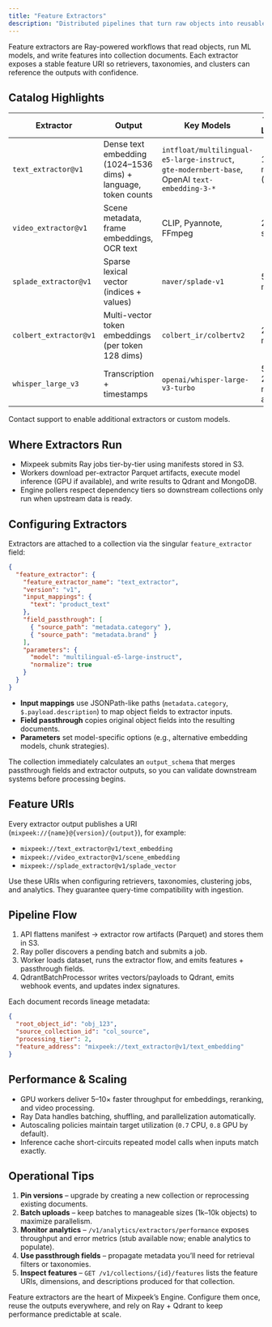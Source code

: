 ```yaml
---
title: "Feature Extractors"
description: "Distributed pipelines that turn raw objects into reusable features"
---
```


Feature extractors are Ray-powered workflows that read objects, run ML models, and write features into collection documents. Each extractor exposes a stable feature URI so retrievers, taxonomies, and clusters can reference the outputs with confidence.

## Catalog Highlights

| Extractor | Output | Key Models | Typical Latency | Use Cases |
|-----------|--------|------------|-----------------|-----------|
| `text_extractor@v1` | Dense text embedding (1024–1536 dims) + language, token counts | `intfloat/multilingual-e5-large-instruct`, `gte-modernbert-base`, OpenAI `text-embedding-3-*` | 10–50 ms/doc (GPU) | Semantic search, Q&A, classification |
| `video_extractor@v1` | Scene metadata, frame embeddings, OCR text | CLIP, Pyannote, FFmpeg | 2–10 s/video | Video search, moderation, scene detection |
| `splade_extractor@v1` | Sparse lexical vector (indices + values) | `naver/splade-v1` | 5–20 ms/doc | Hybrid search, rare term recall |
| `colbert_extractor@v1` | Multi-vector token embeddings (per token 128 dims) | `colbert_ir/colbertv2` | 20–80 ms/doc | Late interaction search, passage QA |
| `whisper_large_v3` | Transcription + timestamps | `openai/whisper-large-v3-turbo` | 500–2000 ms/min audio | Speech search, diarization |

Contact support to enable additional extractors or custom models.

## Where Extractors Run

- Mixpeek submits Ray jobs tier-by-tier using manifests stored in S3.
- Workers download per-extractor Parquet artifacts, execute model inference (GPU if available), and write results to Qdrant and MongoDB.
- Engine pollers respect dependency tiers so downstream collections only run when upstream data is ready.

## Configuring Extractors

Extractors are attached to a collection via the singular `feature_extractor` field:

```json
{
  "feature_extractor": {
    "feature_extractor_name": "text_extractor",
    "version": "v1",
    "input_mappings": {
      "text": "product_text"
    },
    "field_passthrough": [
      { "source_path": "metadata.category" },
      { "source_path": "metadata.brand" }
    ],
    "parameters": {
      "model": "multilingual-e5-large-instruct",
      "normalize": true
    }
  }
}
```

- **Input mappings** use JSONPath-like paths (`metadata.category`, `$.payload.description`) to map object fields to extractor inputs.
- **Field passthrough** copies original object fields into the resulting documents.
- **Parameters** set model-specific options (e.g., alternative embedding models, chunk strategies).

The collection immediately calculates an `output_schema` that merges passthrough fields and extractor outputs, so you can validate downstream systems before processing begins.

## Feature URIs

Every extractor output publishes a URI (`mixpeek://{name}@{version}/{output}`), for example:

- `mixpeek://text_extractor@v1/text_embedding`
- `mixpeek://video_extractor@v1/scene_embedding`
- `mixpeek://splade_extractor@v1/splade_vector`

Use these URIs when configuring retrievers, taxonomies, clustering jobs, and analytics. They guarantee query-time compatibility with ingestion.

## Pipeline Flow

1. API flattens manifest → extractor row artifacts (Parquet) and stores them in S3.
2. Ray poller discovers a pending batch and submits a job.
3. Worker loads dataset, runs the extractor flow, and emits features + passthrough fields.
4. QdrantBatchProcessor writes vectors/payloads to Qdrant, emits webhook events, and updates index signatures.

Each document records lineage metadata:

```json
{
  "root_object_id": "obj_123",
  "source_collection_id": "col_source",
  "processing_tier": 2,
  "feature_address": "mixpeek://text_extractor@v1/text_embedding"
}
```

## Performance & Scaling

- GPU workers deliver 5–10× faster throughput for embeddings, reranking, and video processing.
- Ray Data handles batching, shuffling, and parallelization automatically.
- Autoscaling policies maintain target utilization (`0.7` CPU, `0.8` GPU by default).
- Inference cache short-circuits repeated model calls when inputs match exactly.

## Operational Tips

1. **Pin versions** – upgrade by creating a new collection or reprocessing existing documents.
2. **Batch uploads** – keep batches to manageable sizes (1k–10k objects) to maximize parallelism.
3. **Monitor analytics** – `/v1/analytics/extractors/performance` exposes throughput and error metrics (stub available now; enable analytics to populate).
4. **Use passthrough fields** – propagate metadata you’ll need for retrieval filters or taxonomies.
5. **Inspect features** – `GET /v1/collections/{id}/features` lists the feature URIs, dimensions, and descriptions produced for that collection.

Feature extractors are the heart of Mixpeek’s Engine. Configure them once, reuse the outputs everywhere, and rely on Ray + Qdrant to keep performance predictable at scale.
